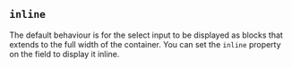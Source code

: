 
## `inline`

The default behaviour is for the select input to be displayed as blocks that
extends to the full width of the container. You can set the `inline` property
on the field to display it inline.

<Example
  Component={Inline}
  code={InlineSrc}
  caption="inline"
  undent={2}
  expand
/>


